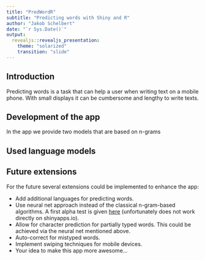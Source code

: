 ```yaml
---
title: "PredWordR"
subtitle: "Predicting words with Shiny and R"
author: "Jakob Schelbert"
date: "`r Sys.Date()`"
output: 
  revealjs::revealjs_presentation:
    theme: "solarized"
    transition: "slide"
---
```


## Introduction
Predicting words is a task that can help a user when writing text on a mobile phone.
With small displays it can be cumbersome and lengthy to write texts.


## Development of the app
In the app we provide two models that are based on n-grams


## Used language models



## Future extensions
For the future several extensions could be implemented to enhance the app:

* Add additional languages for predicting words.
* Use neural net approach instead of the classical n-gram-based algorithms. A first alpha test is given [here](http://www.schelberts.de/shinyapps/lstm_text_predict) (unfortunately does not work directly on shinyapps.io).
* Allow for character prediction for partially typed words. This could be achieved via the neural net mentioned above.
* Auto-correct for mistyped words.
* Implement swiping techniques for mobile devices.
* Your idea to make this app more awesome...
